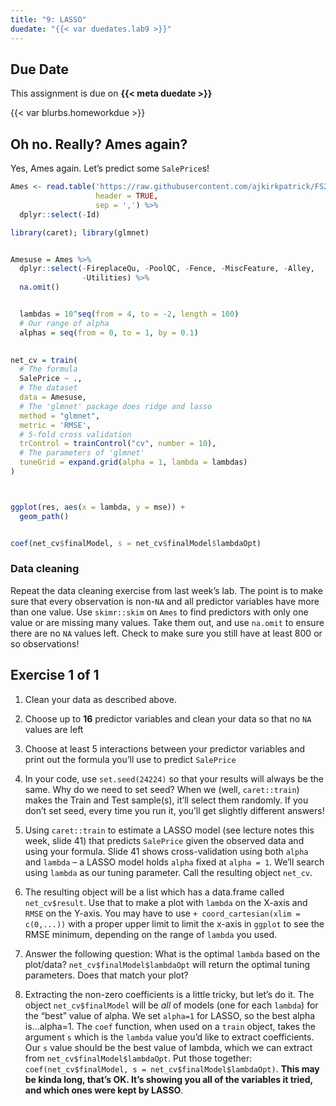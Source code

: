 ```yaml
---
title: "9: LASSO"
duedate: "{{< var duedates.lab9 >}}"
---
```



::: {.callout-warning}
## Due Date
This assignment is due on **{{< meta duedate >}}**
:::

{{< var blurbs.homeworkdue >}}


## Oh no. Really? Ames again?

Yes, Ames again. Let's predict some `SalePrice`s!


```r

Ames <- read.table('https://raw.githubusercontent.com/ajkirkpatrick/FS20/postS21_rev/classdata/ames.csv', 
                   header = TRUE,
                   sep = ',') %>%
  dplyr::select(-Id)
```


```r
library(caret); library(glmnet)


Amesuse = Ames %>% 
  dplyr::select(-FireplaceQu, -PoolQC, -Fence, -MiscFeature, -Alley,
                -Utilities) %>%
  na.omit()


  lambdas = 10^seq(from = 4, to = -2, length = 100)
  # Our range of alpha
  alphas = seq(from = 0, to = 1, by = 0.1)

  
net_cv = train(
  # The formula
  SalePrice ~ .,
  # The dataset
  data = Amesuse,
  # The 'glmnet' package does ridge and lasso
  method = "glmnet",
  metric = 'RMSE',
  # 5-fold cross validation
  trControl = trainControl("cv", number = 10),
  # The parameters of 'glmnet'
  tuneGrid = expand.grid(alpha = 1, lambda = lambdas)
)



ggplot(res, aes(x = lambda, y = mse)) + 
  geom_path()


coef(net_cv$finalModel, s = net_cv$finalModel$lambdaOpt)


```

### Data cleaning
Repeat the data cleaning exercise from last week's lab. The point is to make sure that every observation is non-`NA` and all predictor variables have more than one value. Use `skimr::skim` on `Ames` to find predictors with only one value or are missing many values. Take them out, and use `na.omit` to ensure there are no `NA` values left. Check to make sure you still have at least 800 or so observations!

::: {.callout-note}
## Exercise 1 of 1

1. Clean your data as described above.

2. Choose up to **16** predictor variables and clean your data so that no `NA` values are left

3. Choose at least 5 interactions between your predictor variables and print out the formula you'll use to predict `SalePrice`

4. In your code, use `set.seed(24224)` so that your results will always be the same. Why do we need to set seed? When we (well, `caret::train`) makes the Train and Test sample(s), it'll select them randomly. If you don't set seed, every time you run it, you'll get slightly different answers!

5. Using `caret::train` to estimate a LASSO model (see lecture notes this week, slide 41) that predicts `SalePrice` given the observed data and using your formula. Slide 41 shows cross-validation using both `alpha` and `lambda` -- a LASSO model holds `alpha` fixed at `alpha = 1`. We'll search using `lambda` as our tuning parameter. Call the resulting object `net_cv`.

6. The resulting object will be a list which has a data.frame called `net_cv$result`. Use that to make a plot with `lambda` on the X-axis and `RMSE` on the Y-axis. You may have to use `+ coord_cartesian(xlim = c(0,...))` with a proper upper limit to limit the x-axis in `ggplot` to see the RMSE minimum, depending on the range of `lambda` you used.

7. Answer the following question: What is the optimal `lambda` based on the plot/data? `net_cv$finalModel$lambdaOpt` will return the optimal tuning parameters. Does that match your plot? 

8. Extracting the non-zero coefficients is a little tricky, but let's do it. The object `net_cv$finalModel` will be *all* of models (one for each `lambda`) for the "best" value of alpha. We set `alpha=1` for LASSO, so the best alpha is...alpha=1. The `coef` function, when used on a `train` object, takes the argument `s` which is the `lambda` value you'd like to extract coefficients. Our `s` value should be the best value of lambda, which we can extract from `net_cv$finalModel$lambdaOpt`. Put those together: `coef(net_cv$finalModel, s = net_cv$finalModel$lambdaOpt)`. **This may be kinda long, that's OK. It's showing you all of the variables it tried, and which ones were kept by LASSO**.

:::




